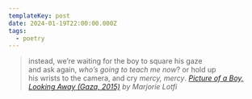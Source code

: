 ```yaml
---
templateKey: post
date: 2024-01-19T22:00:00.000Z
tags:
  - poetry
---
```

> instead, we’re waiting for the boy to square his gaze<br/>
> and ask again, <em>who’s going to teach me now</em>? or hold up<br/>
> his wrists to the camera, and cry <em>mercy, mercy</em>.
> <cite><i>[Picture of a Boy, Looking Away (Gaza, 2015)](https://poems.com/poem/picture-of-a-boy-looking-away-gaza-2015/)</i> by Marjorie Lotfi</cite>
